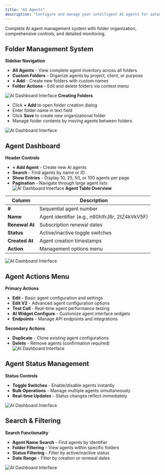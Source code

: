 ```yaml
---
title: "AI Agents"
description: "Configure and manage your intelligent AI agents for automated customer interactions"
---
```


Complete AI agent management system with folder organization, comprehensive controls, and detailed monitoring.

## Folder Management System

**Sidebar Navigation**
- **All Agents** - View complete agent inventory across all folders
- **Custom Folders** - Organize agents by project, client, or purpose
- **+ Add** - Create new folders with custom names
- **Folder Actions** - Edit and delete folders via context menu


![AI Dashboard Interface](/images/ai/Ai-Agents-folders.png)
**Creating Folders**
- Click **+ Add** to open folder creation dialog
- Enter folder name in text field
- Click **Save** to create new organizational folder
- Manage folder contents by moving agents between folders

![AI Dashboard Interface](/images/ai/Ai-Agents-add.png)
## Agent Dashboard

**Header Controls**
- **+ Add Agent** - Create new AI agents
- **Search** - Find agents by name or ID
- **Show Entries** - Display 10, 25, 50, or 100 agents per page
- **Pagination** - Navigate through large agent lists
![AI Dashboard Interface](/images/ai/Ai-Agents-header.png)
**Agent Table Overview**

| Column | Description |
|--------|-------------|
| **#** | Sequential agent number |
| **Name** | Agent identifier (e.g., n60hIfrJ8r, 2tZ4kVkV5F) |
| **Renewal At** | Subscription renewal dates |
| **Status** | Active/inactive toggle switches |
| **Created At** | Agent creation timestamps |
| **Action** | Management options menu |

![AI Dashboard Interface](/images/ai/Ai-Agents-overview.png)
## Agent Actions Menu

**Primary Actions**
- **Edit** - Basic agent configuration and settings
- **Edit V2** - Advanced agent configuration options
- **Test Call** - Real-time agent performance testing
- **AI Widget Configure** - Customize agent interface widgets
- **Endpoints** - Manage API endpoints and integrations

**Secondary Actions**
- **Duplicate** - Clone existing agent configurations
- **Delete** - Remove agents (confirmation required)
![AI Dashboard Interface](/images/ai/Ai-Agents-action.png)

## Agent Status Management
**Status Controls**
- **Toggle Switches** - Enable/disable agents instantly
- **Bulk Operations** - Manage multiple agents simultaneously
- **Real-time Updates** - Status changes reflect immediately

![AI Dashboard Interface](/images/ai/Ai-Agents-status.png)

## Search & Filtering

**Search Functionality**
- **Agent Name Search** - Find agents by identifier
- **Folder Filtering** - View agents within specific folders
- **Status Filtering** - Filter by active/inactive status
- **Date Range** - Filter by creation or renewal dates

![AI Dashboard Interface](/images/ai/Ai-Agents-search.png)

